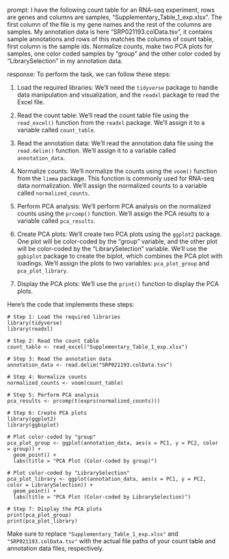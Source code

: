 prompt:
I have the following count table for an RNA-seq experiment, rows are genes and columns are samples, "Supplementary_Table_1_exp.xlsx". The first column of the file is my gene names and the rest of the columns are samples. My annotation data is here  "SRP021193.colData.tsv", it contains sample annotations and rows of this matches the columns of count table, first column is the sample ids. Normalize counts, make two PCA plots for samples, one color coded samples by "group" and the other color coded by "LibrarySelection" in my annotation data.

response:
To perform the task, we can follow these steps:

1. Load the required libraries: We'll need the `tidyverse` package to handle data manipulation and visualization, and the `readxl` package to read the Excel file.

2. Read the count table: We'll read the count table file using the `read_excel()` function from the `readxl` package. We'll assign it to a variable called `count_table`.

3. Read the annotation data: We'll read the annotation data file using the `read.delim()` function. We'll assign it to a variable called `annotation_data`.

4. Normalize counts: We'll normalize the counts using the `voom()` function from the `limma` package. This function is commonly used for RNA-seq data normalization. We'll assign the normalized counts to a variable called `normalized_counts`.

5. Perform PCA analysis: We'll perform PCA analysis on the normalized counts using the `prcomp()` function. We'll assign the PCA results to a variable called `pca_results`.

6. Create PCA plots: We'll create two PCA plots using the `ggplot2` package. One plot will be color-coded by the "group" variable, and the other plot will be color-coded by the "LibrarySelection" variable. We'll use the `ggbiplot` package to create the biplot, which combines the PCA plot with loadings. We'll assign the plots to two variables: `pca_plot_group` and `pca_plot_library`.

7. Display the PCA plots: We'll use the `print()` function to display the PCA plots.

Here's the code that implements these steps:

```
# Step 1: Load the required libraries
library(tidyverse)
library(readxl)

# Step 2: Read the count table
count_table <- read_excel("Supplementary_Table_1_exp.xlsx")

# Step 3: Read the annotation data
annotation_data <- read.delim("SRP021193.colData.tsv")

# Step 4: Normalize counts
normalized_counts <- voom(count_table)

# Step 5: Perform PCA analysis
pca_results <- prcomp(t(exprs(normalized_counts)))

# Step 6: Create PCA plots
library(ggplot2)
library(ggbiplot)

# Plot color-coded by "group"
pca_plot_group <- ggplot(annotation_data, aes(x = PC1, y = PC2, color = group)) +
  geom_point() +
  labs(title = "PCA Plot (Color-coded by group)")

# Plot color-coded by "LibrarySelection"
pca_plot_library <- ggplot(annotation_data, aes(x = PC1, y = PC2, color = LibrarySelection)) +
  geom_point() +
  labs(title = "PCA Plot (Color-coded by LibrarySelection)")

# Step 7: Display the PCA plots
print(pca_plot_group)
print(pca_plot_library)
```

Make sure to replace `"Supplementary_Table_1_exp.xlsx"` and `"SRP021193.colData.tsv"` with the actual file paths of your count table and annotation data files, respectively.
